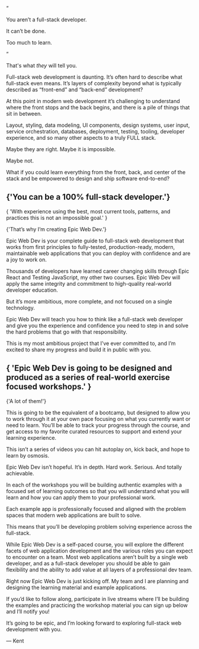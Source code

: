 <div className="flex items-center justify-center not-prose text-center text-2xl leading-relaxed gap-10">

<div className="text-5xl leading-none translate-y-5 font-mono text-indigo-400">
  “
</div>

<div className="italic flex flex-col gap-3 dark:text-white text-black">

You aren’t a full-stack developer.

It can’t be done.

Too much to learn.

</div>

<div className="text-5xl leading-none translate-y-5 translate-x-2 font-mono text-indigo-400">
  ”
</div>

</div>

<div className="text-center pt-6 pb-1">

That's what _they_ will tell you.

</div>

Full-stack web development is daunting. It’s often hard to describe what full-stack even means. It’s layers of complexity beyond what is typically described as “front-end” and “back-end” development?

At this point in modern web development it’s challenging to understand where the front stops and the back begins, and there is a pile of things that sit in between.

Layout, styling, data modeling, UI components, design systems, user input, service orchestration, databases, deployment, testing, tooling, developer experience, and so many other aspects to a truly FULL stack.

Maybe they are right. Maybe it is impossible.

Maybe not.

What if you could learn everything from the front, back, and center of the stack and be empowered to design and ship software end-to-end?

<div className="flex py-32 not-prose w-full max-w-screen-lg gap-10 text-left mx-auto">
  <h2 className="max-w-2xl w-full mx-auto text-6xl font-bold">
    <Balancer>{'You can be a 100% full-stack developer.'}</Balancer>
  </h2>
  <div className="max-w-lg mx-auto w-full pt-8 text-xl leading-relaxed">
    <p className="">
      {
        'With experience using the best, most current tools, patterns, and practices this is not an impossible goal.'
      }
    </p>
    <p className="pt-5">{'That’s why I’m creating Epic Web Dev.'}</p>
  </div>
</div>

Epic Web Dev is your complete guide to full-stack web development that works from first principles to fully-tested, production-ready, modern, maintainable web applications that you can deploy with confidence and are a joy to work on.

Thousands of developers have learned career changing skills through Epic React and Testing JavaScript, my other two courses. Epic Web Dev will apply the same integrity and commitment to high-quality real-world developer education.

But it’s more ambitious, more complete, and not focused on a single technology.

Epic Web Dev will teach you how to think like a full-stack web developer and give you the experience and confidence you need to step in and solve the hard problems that go with that responsibility.

This is my most ambitious project that I’ve ever committed to, and I’m excited to share my progress and build it in public with you.

<div className="pt-24">
  <h2 className="max-w-2xl w-full mx-auto text-5xl sm:mb-0 sm:pb-0 pb-0 mb-0 border-t border-white/10 sm:pt-24">
    <Balancer className="text-transparent bg-clip-text bg-gradient-to-br from-white to-gray-400 leading-[1.1]">
      {
        'Epic Web Dev is going to be designed and produced as a series of real-world exercise focused workshops.'
      }
    </Balancer>
  </h2>
</div>

<p className="text-center pb-10 pt-10">{'A lot of them!'}</p>

This is going to be the equivalent of a bootcamp, but designed to allow you to work through it at your own pace focusing on what you currently want or need to learn. You’ll be able to track your progress through the course, and get access to my favorite curated resources to support and extend your learning experience.

This isn’t a series of videos you can hit autoplay on, kick back, and hope to learn by osmosis.

Epic Web Dev isn’t hopeful. It’s in depth. Hard work. Serious. And totally achievable.

In each of the workshops you will be building authentic examples with a focused set of learning outcomes so that you will understand what you will learn and how you can apply them to your professional work.

Each example app is professionally focused and aligned with the problem spaces that modern web applications are built to solve.

This means that you’ll be developing problem solving experience across the full-stack.

While Epic Web Dev is a self-paced course, you will explore the different facets of web application development and the various roles you can expect to encounter on a team. Most web applications aren’t built by a single web developer, and as a full-stack developer you should be able to gain flexibility and the ability to add value at all layers of a professional dev team.

<div className="py-24">

Right now Epic Web Dev is just kicking off. My team and I are planning and designing the learning material and example applications.

If you’d like to follow along, participate in live streams where I’ll be building the examples and practicing the workshop material you can sign up below and I’ll notify you!

It’s going to be epic, and I’m looking forward to exploring full-stack web development with you.

— Kent

</div>

